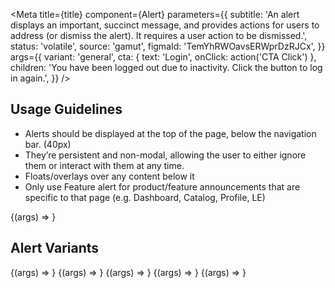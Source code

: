 
<Meta
  title={title}
  component={Alert}
  parameters={{
    subtitle:
      'An alert displays an important, succinct message, and provides actions for users to address (or dismiss the alert). It requires a user action to be dismissed.',
    status: 'volatile',
    source: 'gamut',
    figmaId: 'TemYhRWOavsERWprDzRJCx',
  }}
  args={{
    variant: 'general',
    cta: { text: 'Login', onClick: action('CTA Click') },
    children:
      'You have been logged out due to inactivity. Click the button to log in again.',
  }}
/>

## Usage Guidelines

- Alerts should be displayed at the top of the page, below the navigation bar. (40px)
- They’re persistent and non-modal, allowing the user to either ignore them or interact with them at any time.
- Floats/overlays over any content below it
- Only use Feature alert for product/feature announcements that are specific to that page (e.g. Dashboard, Catalog, Profile, LE)

<Canvas>
  <Story name="Alert">{(args) => <Alert {...args} />}</Story>
</Canvas>

<Props story="Alert" />

## Alert Variants

<Canvas>
  <Story name="general" args={{ variant: 'general' }}>
    {(args) => <Alert {...args} />}
  </Story>
  <Story name="success" args={{ variant: 'success' }}>
    {(args) => <Alert {...args} />}
  </Story>
  <Story name="error" args={{ variant: 'error' }}>
    {(args) => <Alert {...args} />}
  </Story>
  <Story name="maintenance" args={{ variant: 'maintenance' }}>
    {(args) => <Alert {...args} />}
  </Story>
  <Story name="feature" args={{ variant: 'feature' }}>
    {(args) => <Alert {...args} />}
  </Story>
</Canvas>
